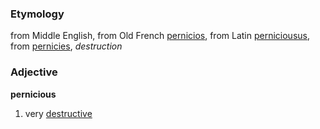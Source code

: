 ===Etymology===
from Middle English, from Old French [[pernicios]], from Latin [[perniciousus]], from [[pernicies]], ''destruction''
===Adjective===
'''pernicious'''

#very [[destructive]]